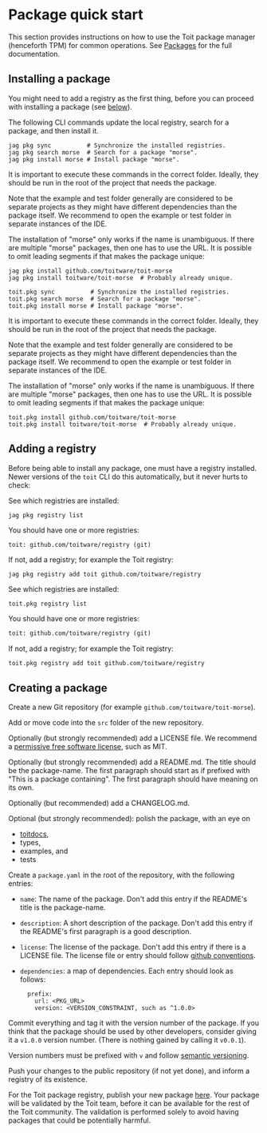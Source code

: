 # Package quick start

This section provides instructions on how to use the Toit package manager (henceforth TPM) for common operations. See [Packages](../../package) for the full documentation.

## Installing a package

You might need to add a registry as the first thing, before you can proceed with installing a package (see [below](#adding-a-registry)).

The following CLI commands update the local registry, search for a package, and then install it.

<Tabs>
<Tab label="Jaguar">

```shell
jag pkg sync          # Synchronize the installed registries.
jag pkg search morse  # Search for a package "morse".
jag pkg install morse # Install package "morse".
```

It is important to execute these commands in the correct folder. Ideally,
they should be run in the root of the project that needs the package.

Note that the example and test folder generally are considered to be
separate projects as they might have different dependencies than the package
itself. We recommend to open the example or test folder in separate instances
of the IDE.

<Note title="Unique names">

The installation of "morse" only works if the name is unambiguous. If there are multiple "morse" packages, then one has to use the URL. It is possible to omit leading segments if that makes the package unique:

```shell
jag pkg install github.com/toitware/toit-morse
jag pkg install toitware/toit-morse  # Probably already unique.
```

</Note>
</Tab>
<Tab label="toitlang.org">

```shell
toit.pkg sync          # Synchronize the installed registries.
toit.pkg search morse  # Search for a package "morse".
toit.pkg install morse # Install package "morse".
```

It is important to execute these commands in the correct folder. Ideally,
they should be run in the root of the project that needs the package.

Note that the example and test folder generally are considered to be
separate projects as they might have different dependencies than the package
itself. We recommend to open the example or test folder in separate instances
of the IDE.

<Note title="Unique names">

The installation of "morse" only works if the name is unambiguous. If there are multiple "morse" packages, then one has to use the URL. It is possible to omit leading segments if that makes the package unique:

```shell
toit.pkg install github.com/toitware/toit-morse
toit.pkg install toitware/toit-morse  # Probably already unique.
```

</Note>
</Tab>
</Tabs>

## Adding a registry

Before being able to install any package, one must have a registry installed. Newer versions of the `toit` CLI do this automatically, but it never hurts to check:

<Tabs>
<Tab label="Jaguar">

See which registries are installed:

```shell
jag pkg registry list
```

You should have one or more registries:

```txt
toit: github.com/toitware/registry (git)
```

If not, add a registry; for example the Toit registry:

```shell
jag pkg registry add toit github.com/toitware/registry
```
</Tab>
<Tab label="toitlang.org">

See which registries are installed:

```shell
toit.pkg registry list
```

You should have one or more registries:

```txt
toit: github.com/toitware/registry (git)
```

If not, add a registry; for example the Toit registry:

```shell
toit.pkg registry add toit github.com/toitware/registry
```
</Tab>
</Tabs>

## Creating a package

Create a new Git repository (for example `github.com/toitware/toit-morse`).

Add or move code into the `src` folder of the new repository.

Optionally (but strongly recommended) add a LICENSE file. We recommend a [permissive free software license](https://en.wikipedia.org/wiki/Permissive_software_license), such as MIT.

Optionally (but strongly recommended) add a README.md. The title should be the package-name. The first paragraph should start as if prefixed with "This is a package containing". The first paragraph should have meaning on its own.

Optionally (but recommended) add a CHANGELOG.md.

Optional (but strongly recommended): polish the package, with an eye on

- [toitdocs](../../sdk/toitdoc),
- types,
- examples, and
- tests

Create a `package.yaml` in the root of the repository, with the following entries:

- `name`: The name of the package. Don't add this entry if the README's title is the package-name.

- `description`: A short description of the package. Don't add this entry if the README's first paragraph is a good description.

- `license`: The license of the package. Don't add this entry if there is a LICENSE file. The license file or entry should follow [github conventions](https://docs.github.com/en/github/creating-cloning-and-archiving-repositories/licensing-a-repository).

- `dependencies`: a map of dependencies. Each entry should look as follows:
  ```
    prefix:
      url: <PKG_URL>
      version: <VERSION_CONSTRAINT, such as ^1.0.0>
  ```

Commit everything and tag it with the version number of the package. If you think that the package should be used by other developers, consider giving it a `v1.0.0` version number. (There is nothing gained by calling it `v0.0.1`).

Version numbers must be prefixed with `v` and follow [semantic versioning](https://semver.org).

Push your changes to the public repository (if not yet done), and inform a registry of its existence.

For the Toit package registry, publish your new package [here](https://pkg.toit.io/publish). Your package will be validated by the Toit team, before it can be available for the rest of the
Toit community. The validation is performed solely to avoid having packages that could be potentially harmful.
